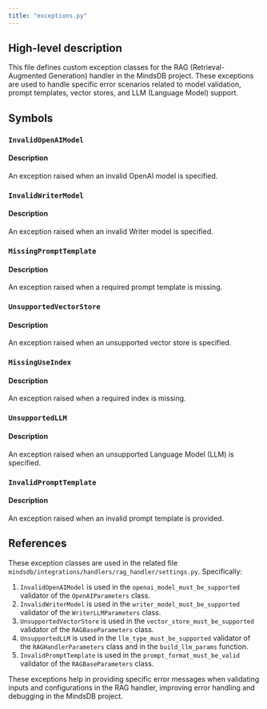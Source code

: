 ```yaml
---
title: "exceptions.py"
---
```


## High-level description
This file defines custom exception classes for the RAG (Retrieval-Augmented Generation) handler in the MindsDB project. These exceptions are used to handle specific error scenarios related to model validation, prompt templates, vector stores, and LLM (Language Model) support.

## Symbols

### `InvalidOpenAIModel`
#### Description
An exception raised when an invalid OpenAI model is specified.

### `InvalidWriterModel`
#### Description
An exception raised when an invalid Writer model is specified.

### `MissingPromptTemplate`
#### Description
An exception raised when a required prompt template is missing.

### `UnsupportedVectorStore`
#### Description
An exception raised when an unsupported vector store is specified.

### `MissingUseIndex`
#### Description
An exception raised when a required index is missing.

### `UnsupportedLLM`
#### Description
An exception raised when an unsupported Language Model (LLM) is specified.

### `InvalidPromptTemplate`
#### Description
An exception raised when an invalid prompt template is provided.

## References
These exception classes are used in the related file `mindsdb/integrations/handlers/rag_handler/settings.py`. Specifically:

1. `InvalidOpenAIModel` is used in the `openai_model_must_be_supported` validator of the `OpenAIParameters` class.
2. `InvalidWriterModel` is used in the `writer_model_must_be_supported` validator of the `WriterLLMParameters` class.
3. `UnsupportedVectorStore` is used in the `vector_store_must_be_supported` validator of the `RAGBaseParameters` class.
4. `UnsupportedLLM` is used in the `llm_type_must_be_supported` validator of the `RAGHandlerParameters` class and in the `build_llm_params` function.
5. `InvalidPromptTemplate` is used in the `prompt_format_must_be_valid` validator of the `RAGBaseParameters` class.

These exceptions help in providing specific error messages when validating inputs and configurations in the RAG handler, improving error handling and debugging in the MindsDB project.